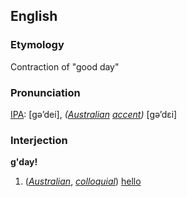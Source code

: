 ==English==
===Etymology===
Contraction of "good day"

===Pronunciation===
[[IPA]]: [gə’dei], ''([[Australian]] [[accent]])'' [gə’dεi]

===Interjection===
'''g'day!'''

#(''[[Australian]]'', ''[[colloquial]]'') [[hello]]